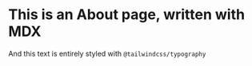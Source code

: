 


# This is an About page, written with MDX

And this text is entirely styled with `@tailwindcss/typography`
